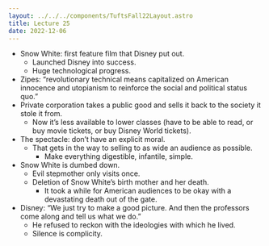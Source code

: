 ```yaml
---
layout: ../../../components/TuftsFall22Layout.astro
title: Lecture 25
date: 2022-12-06
---
```


- Snow White: first feature film that Disney put out. 
	- Launched Disney into success. 
	- Huge technological progress. 
- Zipes: “revolutionary technical means capitalized on American innocence and utopianism to reinforce the social and political status quo.”
- Private corporation takes a public good and sells it back to the society it stole it from. 
	- Now it’s less available to lower classes (have to be able to read, or buy movie tickets, or buy Disney World tickets). 
- The spectacle: don’t have an explicit moral. 
	- That gets in the way to selling to as wide an audience as possible. 
		- Make everything digestible, infantile, simple. 
- Snow White is dumbed down. 
	- Evil stepmother only visits once. 
	- Deletion of Snow White’s birth mother and her death. 
		- It took a while for American audiences to be okay with a devastating death out of the gate. 
- Disney: “We just try to make a good picture. And then the professors come along and tell us what we do.”
	- He refused to reckon with the ideologies with which he lived. 
	- Silence is complicity. 